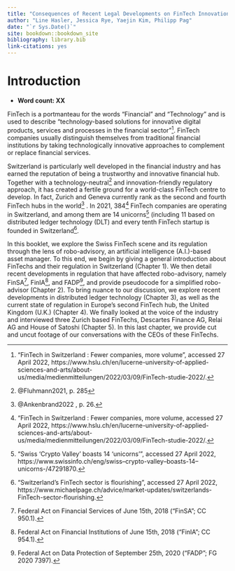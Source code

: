 ```yaml
--- 
title: "Consequences of Recent Legal Developments on FinTech Innovation in Switzerland: A Robo-Advisory Case Study"
author: "Line Hasler, Jessica Rye, Yaejin Kim, Philipp Pag"
date: "`r Sys.Date()`"
site: bookdown::bookdown_site
bibliography: library.bib
link-citations: yes
---
```


# Introduction

* **Word count: XX ** 

FinTech is a portmanteau for the words “Financial” and “Technology” and is used to describe “technology-based solutions for innovative digital products, services and processes in the financial sector”^[“FinTech in Switzerland : Fewer companies, more volume”, accessed 27 April 2022, https://www.hslu.ch/en/lucerne-university-of-applied-sciences-and-arts/about-us/media/medienmitteilungen/2022/03/09/FinTech-studie-2022/.]. FinTech companies usually distinguish themselves from traditional financial institutions by taking technologically innovative approaches to complement or replace financial services. 

Switzerland is particularly well developed in the financial industry and has earned the reputation of being a trustworthy and innovative financial hub. Together with a technology-neutral^[@Fluhmann2021, p. 285] and innovation-friendly regulatory approach, it has created a fertile ground for a world-class FinTech centre to develop. In fact, Zurich and Geneva currently rank as the second and fourth FinTech hubs in the world^[@Ankenbrand2022
, p. 26.] . In 2021, 384^[“FinTech in Switzerland : Fewer companies, more volume, accessed 27 April 2022, https://www.hslu.ch/en/lucerne-university-of-applied-sciences-and-arts/about-us/media/medienmitteilungen/2022/03/09/FinTech-studie-2022/.] FinTech companies are operating in Switzerland, and among them are 14 unicorns^[“Swiss ‘Crypto Valley’ boasts 14 ‘unicorns’”, accessed 27 April 2022, https://www.swissinfo.ch/eng/swiss--crypto-valley--boasts-14--unicorns-/47291870.] (including 11 based on distributed ledger technology (DLT) and every tenth FinTech startup is founded in Switzerland^[“Switzerland’s FinTech sector is flourishing”, accessed 27 April 2022, https://www.michaelpage.ch/advice/market-updates/switzerlands-FinTech-sector-flourishing.]. 

In this booklet, we explore the Swiss FinTech scene and its regulation through the lens of robo-advisory, an artificial intelligence (A.I.)-based asset manager. To this end, we begin by giving a general introduction about FinTechs and their regulation in Switzerland (Chapter 1). We then detail recent developments in regulation that have affected robo-advisory, namely FinSA^[Federal Act on Financial Services of June 15th, 2018 (“FinSA”; CC 950.1).], FinIA^[Federal Act on Financial Institutions of June 15th, 2018 (“FinIA”; CC 954.1).], and FADP^[Federal Act on Data Protection of September 25th, 2020 (“FADP”; FG 2020 7397).], and provide pseudocode for a simplified robo-advisor (Chapter 2). To bring nuance to our discussion, we explore recent developments in distributed ledger technology (Chapter 3), as well as the current state of regulation in Europe’s second FinTech hub, the United Kingdom (U.K.) (Chapter 4). We finally looked at the voice of the industry and interviewed three Zurich based FinTechs, Descartes Finance AG, Relai AG and House of Satoshi (Chapter 5). In this last chapter, we provide cut and uncut footage of our conversations with the CEOs of these FinTechs.   

